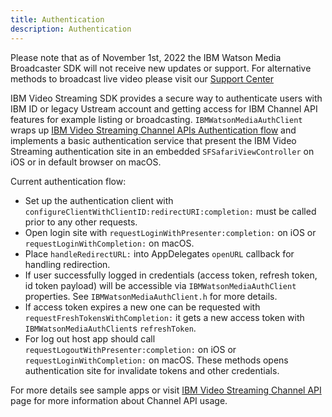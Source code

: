 ```yaml
---
title: Authentication
description: Authentication
---
```


<InlineNotification kind="warning" className="bx--no-gutter-sm">

Please note that as of November 1st, 2022 the IBM Watson Media Broadcaster SDK will not receive new updates or support. For alternative methods to broadcast live video please visit our [Support Center](https://support.video.ibm.com/hc/en-us/categories/200545448-Broadcasting-on-IBM-Watson-Media)

</InlineNotification>

IBM Video Streaming SDK provides a secure way to authenticate users with IBM ID or legacy Ustream account and getting access for IBM Channel API features for example listing or broadcasting. `IBMWatsonMediaAuthClient` wraps up [IBM Video Streaming Channel APIs Authentication flow](https://developers.video.ibm.com/channel-api/getting-started.html#authorization-flows_2) and implements a basic authentication service that present the IBM Video Streaming authentication site in an embedded `SFSafariViewController` on iOS or in default browser on macOS.

Current authentication flow:

- Set up the authentication client with `configureClientWithClientID:redirectURI:completion:` must be called prior to any other requests.
- Open login site with `requestLoginWithPresenter:completion:` on iOS or `requestLoginWithCompletion:` on macOS.
- Place `handleRedirectURL:` into AppDelegates `openURL` callback for handling redirection.
- If user successfully logged in credentials (access token, refresh token, id token payload) will be accessible via `IBMWatsonMediaAuthClient` properties. See `IBMWatsonMediaAuthClient.h` for more details.
- If access token expires a new one can be requested with `requestFreshTokensWithCompletion:` it gets a new access token with `IBMWatsonMediaAuthClient`s `refreshToken`.
- For log out host app should call `requestLogoutWithPresenter:completion:` on iOS or `requestLoginWithCompletion:` on macOS. These methods opens authentication site for invalidate tokens and other credentials.

For more details see sample apps or visit [IBM Video Streaming Channel API](https://developers.video.ibm.com/channel-api/getting-started.html) page for more information about Channel API usage.
